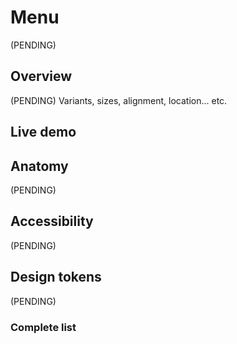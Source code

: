 


<Meta title="Components/Menu" />

# Menu

(PENDING)

## Overview

(PENDING) Variants, sizes, alignment, location... etc.

## Live demo

<LiveDemo
  story={Stories.Example}
  urlHtml="https://devoinc.github.io/genesys-styles"
  urlReact="https://devoinc.github.io/genesys-ui/?path=/docs/components-navigation-menu--docs"
/>

## Anatomy

(PENDING)

## Accessibility

(PENDING)

## Design tokens

(PENDING)

### Complete list

<DesignTokensList componentName="menu" />

